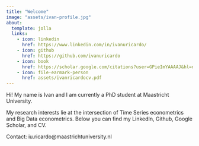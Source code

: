 ```yaml
---
title: "Welcome"
image: "assets/ivan-profile.jpg"
about:
  template: jolla
  links:
    - icon: linkedin
      href: https://www.linkedin.com/in/ivanuricardo/
    - icon: github
      href: https://github.com/ivanuricardo
    - icon: book
      href: https://scholar.google.com/citations?user=GPieImYAAAAJ&hl=nl&oi=ao
    - icon: file-earmark-person
      href: assets/ivanricardocv.pdf
---
```


Hi! My name is Ivan and I am currently a PhD student at Maastricht University.

My research interests lie at the intersection of Time Series econometrics and Big Data econometrics. Below you can find my LinkedIn, Github, Google Scholar, and CV.

Contact: iu.ricardo@maastrichtuniversity.nl



